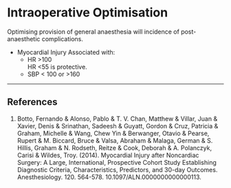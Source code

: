 # Intraoperative Optimisation

Optimising provision of general anaesthesia will incidence of post-anaesthetic complications.



* Myocardial Injury
Associated with:
	* HR >100  
	HR <55 is protective.
	* SBP < 100 or >160


---

## References

1. Botto, Fernando & Alonso, Pablo & T. V. Chan, Matthew & Villar, Juan & Xavier, Denis & Srinathan, Sadeesh & Guyatt, Gordon & Cruz, Patricia & Graham, Michelle & Wang, Chew Yin & Berwanger, Otavio & Pearse, Rupert & M. Biccard, Bruce & Valsa, Abraham & Malaga, German & S. Hillis, Graham & N. Rodseth, Reitze & Cook, Deborah & A. Polanczyk, Carisi & Wildes, Troy. (2014). Myocardial Injury after Noncardiac Surgery: A Large, International, Prospective Cohort Study Establishing Diagnostic Criteria, Characteristics, Predictors, and 30-day Outcomes. Anesthesiology. 120. 564-578. 10.1097/ALN.0000000000000113. 